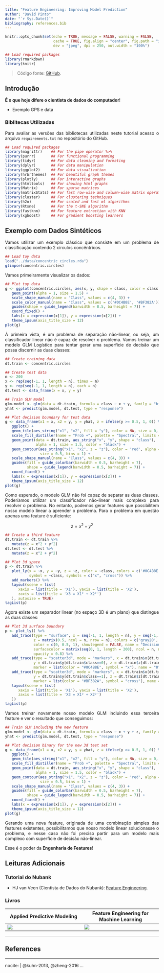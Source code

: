 ```yaml
---
title: "Feature Engineering: Improving Model Prediction"
author: "David Pinto"
date: "`r Sys.Date()`"
bibliography: references.bib
---
```


```r
knitr::opts_chunk$set(echo = TRUE, message = FALSE, warning = FALSE,
                      cache = TRUE, fig.align = "center", fig.path = "img/", 
                      dev = "jpeg", dpi = 250, out.width = "100%")

## Load required packages
library(rmarkdown)
library(knitr)
```

<div style="text-align: justify;text-justify: inter-word;">

> Código fonte: [GitHub](https://github.com/davpinto/mmlbh-feature-engineering).

</div>

## Introdução

**É o que hoje difere o cientista de dados do computador!**

<div style="text-align: justify;text-justify: inter-word;">

- Exemplo GPS e data

### Biblitecas Utilizadas

Para avaliar as versões das bibliotecas utilizadas neste tutorial acesso o arquivo `requirements.txt` no repositório do GitHub.

```r
## Load required packages
library(magrittr)    ## For the pipe operator %>% 
library(purrr)       ## For functional programming
library(tidyr)       ## For data cleaning and formating
library(dplyr)       ## For data manipulation
library(ggplot2)     ## For data visualization
library(hrbrthemes)  ## For beautiful graph themes
library(plotly)      ## For interactive graphs
library(htmltools)   ## For showing html graphs
library(Matrix)      ## For sparse matrices
library(matrixStats) ## For fast row-wise and column-wise matrix operations
library(cluster)     ## For clustering techniques
library(h2o)         ## For scaled and fast ml algorithms
library(Rtsne)       ## For the t-SNE algorithm
library(fastknn)     ## For feature extraction with KNN
library(xgboost)     ## For gradient boosting learners
```

</div>

## Exemplo com Dados Sintéticos

<div style="text-align: justify;text-justify: inter-word;">

Vamos utilizar um exemplo clássico que consiste em um problema de classificação contendo 2 círculos concêntricos.

```r
## Load toy data
load("../data/concentric_circles.rda")
glimpse(concentric.circles)
```

Vamos primeiramente visualizar os dados:

```r
## Plot toy data
g <- ggplot(concentric.circles, aes(x, y, shape = class, color = class)) +
   geom_point(alpha = 1, size = 1.5) + 
   scale_shape_manual(name = "Class", values = c(4, 3)) +
   scale_color_manual(name = "Class", values = c('#0C4B8E', '#BF382A')) +
   guides(shape = guide_legend(barwidth = 0.5, barheight = 7)) +
   coord_fixed() +
   labs(x = expression(x[1]), y = expression(x[2])) +
   theme_ipsum(axis_title_size = 12)
plot(g)
```

À primeira vista, é um problema de separação não-linear, ou seja, um classificador linear não é capaz de resolver o problema. Vamos treinar um modelo GLM Logístico para tentar gerar uma superficie de decisão que possa discernir as duas classes:

```r
## Create training data
dt.train <- concentric.circles

## Create test data
n <- 200   
x <- rep(seq(-1, 1, length = n), times = n)
y <- rep(seq(-1, 1, length = n), each = n)
dt.test <- data_frame(x = x, y = y)

## Train GLM model
glm.model <- glm(data = dt.train, formula = class ~ x + y, family = "binomial")
yhat <- predict(glm.model, dt.test, type = "response")

## Plot decision boundary for test data
g <- data_frame(x1 = x, x2 = y, y = yhat, z = ifelse(y >= 0.5, 1, 0)) %>% 
   ggplot() + 
   geom_tile(aes_string("x1", "x2", fill = "y"), color = NA, size = 0, alpha = 0.8) +
   scale_fill_distiller(name = "Prob +", palette = "Spectral", limits = c(0.38, 0.62)) +
   geom_point(data = dt.train, aes_string("x", "y", shape = "class"), 
              alpha = 1, size = 1.5, color = "black") + 
   geom_contour(aes_string("x1", "x2", z = "z"), color = 'red', alpha = 0.6, 
                size = 0.5, bins = 1) +
   scale_shape_manual(name = "Class", values = c(4, 3)) +
   guides(fill = guide_colorbar(barwidth = 0.5, barheight = 7),
          shape = guide_legend(barwidth = 0.5, barheight = 7)) +
   coord_fixed() +
   labs(x = expression(x[1]), y = expression(x[2])) +
   theme_ipsum(axis_title_size = 12)
plot(g)
```

Como esperado, o modelo GLM não foi capaz de separar as duas classes. Poderíamos utilizar um classificador não-linear mais complexo para resolver o problema. No entanto, podemos gerar features que possibilitem nosso modelo linear a aprender o problema. Para o problema em questão apenas uma feature é suficiente:

$$
z = x^2 + y^2
$$

```r
## Create a third feature
dt.train <- dt.train %>% 
   mutate(z = x^2 + y^2)
dt.test <- dt.test %>% 
   mutate(z = x^2 + y^2)

## Plot 3d space
p <- dt.train %>%  
   plot_ly(x = ~x, y = ~y, z = ~z, color = ~class, colors = c('#0C4B8E', '#BF382A'), 
           symbol = ~class, symbols = c("x", "cross")) %>%
   add_markers() %>%
   layout(scene = list(
      xaxis = list(title = 'X1'), yaxis = list(title = 'X2'), 
      zaxis = list(title = 'X3 = X1² + X2²')
   ), autosize = TRUE)
tagList(p)
```

Agora existe um separador linear (no espaço 3D é um plano) que distingue as duas classes:

```r
## Plot 3d surface boundary
p <- plot_ly() %>% 
   add_trace(type = "surface", x = seq(-1, 1, length = n), y = seq(-1, 1, length = n), 
             z = matrix(0.5, ncol = n, nrow = n), colors = c('gray20', 'gray80'), 
             color = c(0, 0.5, 1), showlegend = FALSE, name = "Decision Boundary", 
             surfacecolor = matrix(seq(0, 1, length = 200), ncol = n, nrow = n), 
             opacity = 0.8) %>% 
   add_trace(type = "scatter3d", mode = "markers", x = dt.train$x[dt.train$class==0], 
             y = dt.train$y[dt.train$class==0], z = dt.train$z[dt.train$class==0], 
             marker = list(color = "#0C4B8E", symbol = "x"), name = "0") %>%
   add_trace(type = "scatter3d", mode = "markers", x = dt.train$x[dt.train$class==1], 
             y = dt.train$y[dt.train$class==1], z = dt.train$z[dt.train$class==1], 
             marker = list(color = "#BF382A", symbol = "cross"), name = "1") %>% 
   layout(scene = list(
      xaxis = list(title = 'X1'), yaxis = list(title = 'X2'), 
      zaxis = list(title = 'X3 = X1² + X2²')
   ))
tagList(p)
```

Vamos treinar novamente nosso modelo GLM incluindo essa terceira feature e ver o resultado que conseguimos:

```r
## Train GLM including the new feature
glm.model <- glm(data = dt.train, formula = class ~ x + y + z, family = "binomial")
yhat <- predict(glm.model, dt.test, type = "response")

## Plot decision binary for the new 3d test set
g <- data_frame(x1 = x, x2 = y, y = yhat, z = ifelse(y >= 0.5, 1, 0)) %>% 
   ggplot() + 
   geom_tile(aes_string("x1", "x2", fill = "y"), color = NA, size = 0, alpha = 0.8) +
   scale_fill_distiller(name = "Prob +", palette = "Spectral", limits = c(0, 1)) +
   geom_point(data = dt.train, aes_string("x", "y", shape = "class"), 
              alpha = 1, size = 1.5, color = "black") + 
   geom_contour(aes_string("x1", "x2", z = "z"), color = 'red', alpha = 0.6, 
                size = 0.5, bins = 1) +
   scale_shape_manual(name = "Class", values = c(4, 3)) +
   guides(fill = guide_colorbar(barwidth = 0.5, barheight = 7),
          shape = guide_legend(barwidth = 0.5, barheight = 7)) +
   coord_fixed() +
   labs(x = expression(x[1]), y = expression(x[2])) +
   theme_ipsum(axis_title_size = 12)
plot(g)
```

Gerando uma nova feature, originada de uma combinação simples das features existentes, possibilitamos que nosso modelo linear solucionasse o problema, e nesse caso não foi preciso partir para um modelo mais complexo com superfície de decisão não-linear.

Esse é o poder da **Engenharia de Features**!

</div>

## Leituras Adicionais

<div style="text-align: justify;text-justify: inter-word;">

### Tutorial do Nubank

- HJ van Veen (Cientista de Dados do Nubank): [Feature Engineering](https://pt.slideshare.net/HJvanVeen/feature-engineering-72376750).

### Livros

Applied Predictive Modeling           | Feature Engineering for Machine Learning
------------------------------------- | -------------------------------------
![](./img/book-applied-pred-mod.jpg)  | ![](./img/book-feature-engineering.jpg)

</div>

******

## References

---
nocite: | 
  @kuhn-2013, @zheng-2016
...
